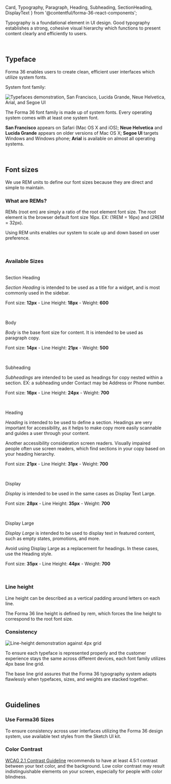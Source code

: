   Card,
  Typography,
  Paragraph,
  Heading,
  Subheading,
  SectionHeading,
  DisplayText
} from '@contentful/forma-36-react-components';


Typography is a foundational element in UI design. Good typography establishes a strong, cohesive visual hierarchy which functions to present content clearly and efficiently to users.

<br />

## Typeface
Forma 36 enables users to create clean, efficient user interfaces which utilize system fonts.

System font family:

![Typefaces demonstration, San Francisco, Lucida Grande, Neue Helvetica, Arial, and Segoe UI](./assets/typeface.png)

The Forma 36 font family is made up of system fonts. Every operating system comes with at least one system font.

**San Francisco** appears on Safari (Mac OS X and iOS); **Neue Helvetica** and **Lucida Grande** appears on older versions of Mac OS X; 
**Segoe UI** targets Windows and Windows phone; **Arial** is available on almost all operating systems.

<br />

## Font sizes
We use REM units to define our font sizes because they are direct and simple to maintain.

### What are REMs?
REMs (root em) are simply a ratio of the root element font size. The root element is the browser default font size 16px. EX: (1REM = 16px) and (2REM = 32px).

Using REM units enables our system to scale up and down based on user preference.


<br />

### Available Sizes

<br />
<SectionHeading>Section Heading</SectionHeading>

*Section Heading* is intended to be used as a title for a widget, and is most commonly used in the sidebar.

Font size: **12px** - Line Height: **18px** - Weight: **600**

<br />

<Paragraph>Body</Paragraph>

*Body* is the base font size for content. It is intended to be used as paragraph copy.

Font size: **14px** - Line Height: **21px** - Weight: **500**

<br />

<Subheading>Subheading</Subheading>

*Subheadings* are intended to be used as headings for copy nested within a section. EX: a subheading under Contact may be Address or Phone number.

 Font size: **16px** - Line Height: **24px** - Weight: **700**

<br />

<Heading>Heading</Heading>

*Heading* is intended to be used to define a section. Headings are very important for accessibility, as it helps to make copy more easily scannable and guides a user through your content.

Another accessibility consideration screen readers. Visually impaired people often use screen readers, which find sections in your copy based on your heading hierarchy.

Font size: **21px** - Line Height: **31px** - Weight: **700**

<br />

<DisplayText>Display</DisplayText>

*Display* is intended to be used in the same cases as Display Text Large.

Font size: **28px** - Line Height: **35px** - Weight: **700**

<br />

<DisplayText size='large'>Display Large</DisplayText>

*Display Large* is intended to be used to display text in featured content, such as empty states, promotions, and more.

Avoid using Display Large as a replacement for headings. In these cases, use the Heading style.

Font size: **35px** - Line Height: **44px** - Weight: **700**

<br />

### Line height

Line height can be described as a vertical padding around letters on each line.

The Forma 36 line height is defined by rem, which forces the line height to correspond to the root font size.


### Consistency
![Line-height demonstration against 4px grid](./assets/line-height.png)

To ensure each typeface is represented properly and the customer experience stays the same across different devices, each font family utilizes 4px base line grid.

The base line grid assures that the Forma 36 typography system adapts flawlessly when typefaces, sizes, and weights are stacked together.

<br />

## Guidelines

### Use Forma36 Sizes

To ensure consistency across user interfaces utilizing the Forma 36 design system, use available text styles from the Sketch UI kit.

### Color Contrast

[WCAG 2.1 Contrast Guideline](https://www.w3.org/TR/WCAG21/#contrast-minimum) recommends to have at least 4.5:1 contrast between your text color, and the background. 
Low color contrast may result indistinguishable elements on your screen, especially for people with color blindness.


<!-- Must have otherwise mdx will treat this as a full page -->